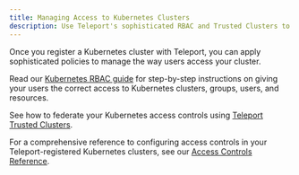 ```yaml
---
title: Managing Access to Kubernetes Clusters
description: Use Teleport's sophisticated RBAC and Trusted Clusters to ensure that your teams have the correct access to your Kubernetes clusters.
---
```


Once you register a Kubernetes cluster with Teleport, you can apply
sophisticated policies to manage the way users access your cluster.

Read our [Kubernetes RBAC guide](./manage-access/rbac.mdx) for step-by-step
instructions on giving your users the correct access to Kubernetes clusters,
groups, users, and resources.

See how to federate your Kubernetes access controls using [Teleport Trusted
Clusters](./manage-access/federation.mdx).

For a comprehensive reference to configuring access controls in your
Teleport-registered Kubernetes clusters, see our [Access Controls
Reference](./controls.mdx).
